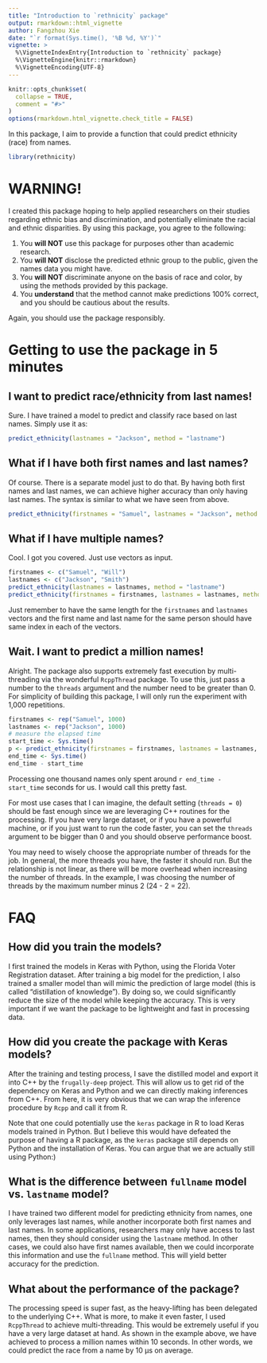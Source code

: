```yaml
---
title: "Introduction to `rethnicity` package"
output: rmarkdown::html_vignette
author: Fangzhou Xie
date: "`r format(Sys.time(), '%B %d, %Y')`"
vignette: >
  %\VignetteIndexEntry{Introduction to `rethnicity` package}
  %\VignetteEngine{knitr::rmarkdown}
  %\VignetteEncoding{UTF-8}
---
```


```r
knitr::opts_chunk$set(
  collapse = TRUE,
  comment = "#>"
)
options(rmarkdown.html_vignette.check_title = FALSE)
```

In this package, I aim to provide a function that could predict ethnicity (race) from names.

```r
library(rethnicity)
```

# WARNING!

I created this package hoping to help applied researchers on their studies regarding ethnic bias and discrimination,
and potentially eliminate the racial and ethnic disparities. By using this package, you agree to the following:

1. You **will NOT** use this package for purposes other than academic research.
2. You **will NOT** disclose the predicted ethnic group to the public, given the names data you might have.
3. You **will NOT** discriminate anyone on the basis of race and color, by using the methods provided by this package.
4. You **understand** that the method cannot make predictions 100% correct, and you should be cautious about the results.


Again, you should use the package responsibly.

# Getting to use the package in 5 minutes

## I want to predict race/ethnicity from last names!

Sure. I have trained a model to predict and classify race based on last names.
Simply use it as:

```r
predict_ethnicity(lastnames = "Jackson", method = "lastname")
```

## What if I have both first names and last names?

Of course. There is a separate model just to do that.
By having both first names and last names, we can achieve higher accuracy than only having last names.
The syntax is similar to what we have seen from above.

```r
predict_ethnicity(firstnames = "Samuel", lastnames = "Jackson", method = "fullname")
```

## What if I have multiple names?

Cool. I got you covered. Just use vectors as input.

```r
firstnames <- c("Samuel", "Will")
lastnames <- c("Jackson", "Smith")
predict_ethnicity(lastnames = lastnames, method = "lastname")
predict_ethnicity(firstnames = firstnames, lastnames = lastnames, method = "fullname")
```

Just remember to have the same length for the `firstnames` and `lastnames` vectors and the first name and last name
for the same person should have same index in each of the vectors.

## Wait. I want to predict a million names!

Alright. The package also supports extremely fast execution by multi-threading via the wonderful `RcppThread` package.
To use this, just pass a number to the `threads` argument and the number need to be greater than 0.
For simplicity of building this package, I will only run the experiment 
with 1,000 repetitions.

```r
firstnames <- rep("Samuel", 1000)
lastnames <- rep("Jackson", 1000)
# measure the elapsed time
start_time <- Sys.time()
p <- predict_ethnicity(firstnames = firstnames, lastnames = lastnames, threads = parallel::detectCores()-2)
end_time <- Sys.time()
end_time - start_time
```

Processing one thousand names only spent around `r end_time - start_time` seconds for us. 
I would call this pretty fast.

For most use cases that I can imagine, the default setting (`threads = 0`) should be fast enough since we are leveraging C++
routines for the processing. If you have very large dataset, or if you have a powerful machine, or if you just
want to run the code faster, you can set the `threads` argument to be bigger than 0 and you should observe
performance boost.

You may need to wisely choose the appropriate number of threads for the job. 
In general, the more threads you have, the faster it should run.
But the relationship is not linear, as there will be more overhead when increasing the number of threads.
In the example, I was choosing the number of threads by the maximum number minus 2 (24 - 2 = 22).

<!-- ```{r} -->
<!-- lastnames <- rep("Freeman", 1000000) -->
<!-- # measure the elapsed time -->
<!-- start_time <- Sys.time() -->
<!-- p <- predict_ethnicity(lastnames = lastnames, method = "lastname", threads = 10) -->
<!-- end_time <- Sys.time() -->
<!-- end_time - start_time -->
<!-- ``` -->


# FAQ

## How did you train the models?

I first trained the models in Keras with Python, using the Florida Voter Registration dataset.
After training a big model for the prediction, I also trained a smaller model than will mimic
the prediction of large model (this is called "distillation of knowledge").
By doing so, we could significantly reduce the size of the model while keeping the accuracy.
This is very important if we want the package to be lightweight and fast in processing data.

## How did you create the package with Keras models?

After the training and testing process, I save the distilled model and export it into C++ by the `frugally-deep` project.
This will allow us to get rid of the dependency on Keras and Python and we can directly making inferences
from C++. From here, it is very obvious that we can wrap the inference procedure by `Rcpp` and call it from R.

Note that one could potentially use the `keras` package in R to load Keras models trained in Python.
But I believe this would have defeated the purpose of having a R package, as the `keras` package
still depends on Python and the installation of Keras. You can argue that we are actually still using Python:)

## What is the difference between `fullname` model vs. `lastname` model?

<!-- TODO: potentially cite my article in later CRAN submission -->
I have trained two different model for predicting ethnicity from names, one only leverages last names, while
another incorporate both first names and last names. In some applications, researchers may 
only have access to last names, then they should consider using the `lastname` method.
In other cases, we could also have first names available, then we could incorporate this information
and use the `fullname` method. This will yield better accuracy for the prediction.

## What about the performance of the package?

The processing speed is super fast, as the heavy-lifting has been delegated to the underlying C++.
What is more, to make it even faster, I used `RcppThread` to achieve multi-threading.
This would be extremely useful if you have a very large dataset at hand.
As shown in the example above, we have achieved to process a million names within 10 seconds.
In other words, we could predict the race from a name by 10 μs on average.
